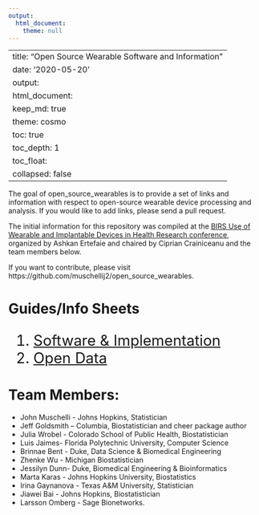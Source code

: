 ```yaml
---
output:
  html_document:
    theme: null
---
```

---
title: "Open Source Wearable Software and Information"
date: '2020-05-20'
output: 
  html_document:
    keep_md: true
    theme: cosmo
    toc: true
    toc_depth: 1
    toc_float:
      collapsed: false
---



The goal of open_source_wearables is to provide a set of links and information with respect to open-source wearable device processing and analysis.  If you would like to add links, please send a pull request.

The initial information for this repository was compiled at the [BIRS Use of Wearable and Implantable Devices in Health Research conference](https://workshops.birs.ca/events/20w5109/schedule), organized by Ashkan Ertefaie and chaired by Ciprian Crainiceanu and the team members below.

If you want to contribute, please visit https://github.com/muschellij2/open_source_wearables.  

# Guides/Info Sheets

<div style="font-size:22pt">
1. [Software & Implementation](implementation)
2. [Open Data](data)
</div>

# Team Members:
- John Muschelli - Johns Hopkins, Statistician
- Jeff Goldsmith -- Columbia, Biostatistician and cheer package author
- Julia Wrobel - Colorado School of Public Health, Biostatistician	
- Luis Jaimes- Florida Polytechnic University,  Computer Science
- Brinnae Bent - Duke, Data Science & Biomedical Engineering
- Zhenke Wu - Michigan Biostatistician	
- Jessilyn Dunn- Duke, Biomedical Engineering & Bioinformatics
- Marta Karas - Johns Hopkins University, Biostatistics
- Irina Gaynanova - Texas A&M University, Statistician
- Jiawei Bai - Johns Hopkins, Biostatistician
- Larsson Omberg - Sage Bionetworks.


